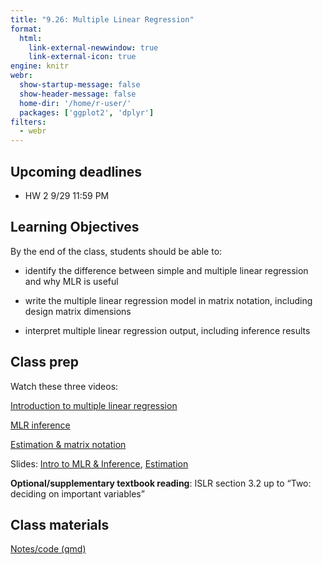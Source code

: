 ```yaml
---
title: "9.26: Multiple Linear Regression"
format: 
  html:
    link-external-newwindow: true
    link-external-icon: true
engine: knitr
webr: 
  show-startup-message: false
  show-header-message: false
  home-dir: '/home/r-user/'
  packages: ['ggplot2', 'dplyr']
filters:
  - webr
---
```


## Upcoming deadlines

-   HW 2 9/29 11:59 PM

## Learning Objectives

By the end of the class, students should be able to:

-   identify the difference between simple and multiple linear regression and why MLR is useful

-   write the multiple linear regression model in matrix notation, including design matrix dimensions

-   interpret multiple linear regression output, including inference results

## Class prep

Watch these three videos:

[Introduction to multiple linear regression](https://duke.zoom.us/rec/share/Q3H7MNRMzllNn3HSZwt45lChOqYcdxrXNW8Be_217BRlqKwGzfFD0EQyXMP-EowB.4b7N50k9WprSyu6Z?startTime=1693325743000)

[MLR inference](https://duke.zoom.us/rec/share/nwRpuXj6Cd7a5bMGJnxhRDWJKuEvxc8itAmdvzXy0oq4udTDsy7RUbfn_KX3AvEq.TwdBsSfeRY0_szjl?startTime=1693327053000)

[Estimation & matrix notation](https://duke.zoom.us/rec/share/h_h8LzS12qYLTFDxfwounhgiT90TCAuIveVi-PgtrhphRaQkiiX1NnShYYyp_0v3.czFP-QaC_mW5-tRv?startTime=1693718117000)

Slides: [Intro to MLR & Inference](IDS702_introMLR.pdf), [Estimation](IDS702_estimation.pdf)

**Optional/supplementary textbook reading**: ISLR section 3.2 up to "Two: deciding on important variables"

## Class materials

[Notes/code (qmd)](_MLR_code.qmd)
